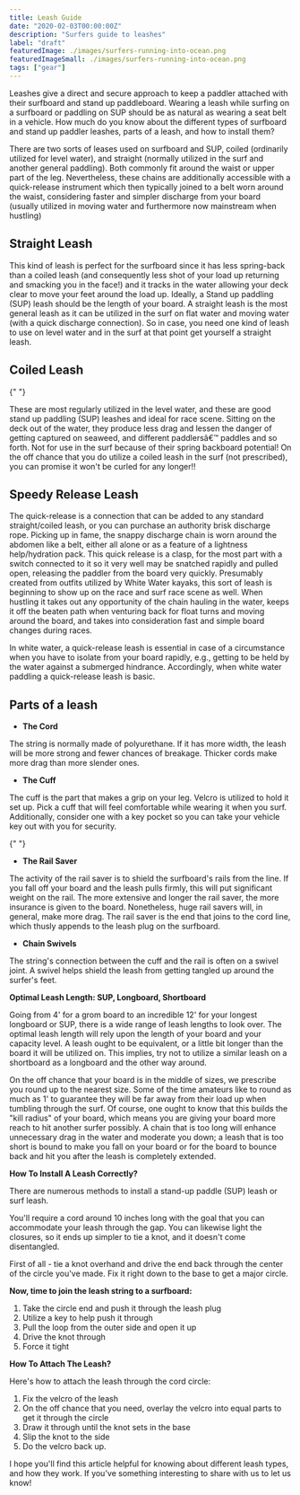 ```yaml
---
title: Leash Guide
date: "2020-02-03T00:00:00Z"
description: "Surfers guide to leashes"
label: "draft"
featuredImage: ./images/surfers-running-into-ocean.png
featuredImageSmall: ./images/surfers-running-into-ocean.png
tags: ["gear"]
---
```



Leashes give a direct and secure approach to keep a paddler attached with their surfboard and stand up paddleboard. Wearing a leash while surfing on a surfboard or paddling on SUP should be as natural as wearing a seat belt in a vehicle. How much do you know about the different types of surfboard and stand up paddler leashes, parts of a leash, and how to install them?

There are two sorts of leases used on surfboard and SUP, coiled (ordinarily utilized for level water), and straight (normally utilized in the surf and another general paddling). Both commonly fit around the waist or upper part of the leg. Nevertheless, these chains are additionally accessible with a quick-release instrument which then typically joined to a belt worn around the waist, considering faster and simpler discharge from your board (usually utilized in moving water and furthermore now mainstream when hustling)

## Straight Leash

<ImageContainer
  img1="https://shop.eisbach-riders.com/wp-content/uploads/2019/05/P5110365_white-300x300.jpg"
  alt1="straight leash"
/>

This kind of leash is perfect for the surfboard since it has less spring-back than a coiled leash (and consequently less shot of your load up returning and smacking you in the face!) and it tracks in the water allowing your deck clear to move your feet around the load up. Ideally, a Stand up paddling (SUP) leash should be the length of your board. A straight leash is the most general leash as it can be utilized in the surf on flat water and moving water (with a quick discharge connection). So in case, you need one kind of leash to use on level water and in the surf at that point get yourself a straight leash.

## Coiled Leash

<ImageContainer
  img1="https://shop.eisbach-riders.com/wp-content/uploads/2019/09/P7120991-300x225.jpg"
  alt1="coiled leash"
/>{" "}

These are most regularly utilized in the level water, and these are good stand up paddling (SUP) leashes and ideal for race scene. Sitting on the deck out of the water, they produce less drag and lessen the danger of getting captured on seaweed, and different paddlersâ€™ paddles and so forth. Not for use in the surf because of their spring backboard potential! On the off chance that you do utilize a coiled leash in the surf (not prescribed), you can promise it won't be curled for any longer!!

## Speedy Release Leash

The quick-release is a connection that can be added to any standard straight/coiled leash, or you can purchase an authority brisk discharge rope. Picking up in fame, the snappy discharge chain is worn around the abdomen like a belt, either all alone or as a feature of a lightness help/hydration pack. This quick release is a clasp, for the most part with a switch connected to it so it very well may be snatched rapidly and pulled open, releasing the paddler from the board very quickly. Presumably created from outfits utilized by White Water kayaks, this sort of leash is beginning to show up on the race and surf race scene as well. When hustling it takes out any opportunity of the chain hauling in the water, keeps it off the beaten path when venturing back for float turns and moving around the board, and takes into consideration fast and simple board changes during races.

In white water, a quick-release leash is essential in case of a circumstance when you have to isolate from your board rapidly, e.g., getting to be held by the water against a submerged hindrance. Accordingly, when white water paddling a quick-release leash is basic.

## Parts of a leash

<ImageContainer
  img1="https://shop.eisbach-riders.com/wp-content/uploads/2019/05/P5110374_white-300x300.jpg"
  alt1="leash cord"
/>

<ul>
  <li>
    <strong>The Cord</strong>
  </li>
</ul>
The string is normally made of polyurethane. If it has more width, the leash will
be more strong and fewer chances of breakage. Thicker cords make more drag than more
slender ones.

<ImageContainer
  img1="https://shop.eisbach-riders.com/wp-content/uploads/2019/05/P5110374_white-300x300.jpg"
  alt1="leash cord"
/>

<ul>
  <li>
    <strong>The Cuff</strong>
  </li>
</ul>
The cuff is the part that makes a grip on your leg. Velcro is utilized to hold it
set up. Pick a cuff that will feel comfortable while wearing it when you surf. Additionally,
consider one with a key pocket so you can take your vehicle key out with you for
security.

<ImageContainer
  img1="https://shop.eisbach-riders.com/wp-content/uploads/2019/05/P5110374_white-300x300.jpg"
  alt1="leash cord"
/>{" "}

<ul>
  <li>
    <strong>The Rail Saver</strong>
  </li>
</ul>
The activity of the rail saver is to shield the surfboard's rails from the line.
If you fall off your board and the leash pulls firmly, this will put significant
weight on the rail. The more extensive and longer the rail saver, the more insurance
is given to the board. Nonetheless, huge rail savers will, in general, make more
drag. The rail saver is the end that joins to the cord line, which thusly appends
to the leash plug on the surfboard.

<ImageContainer
  img1="https://shop.eisbach-riders.com/wp-content/uploads/2019/05/P5110374_white-300x300.jpg"
  alt1="leash cord"
/>

<ul>
  <li>
    <strong>Chain Swivels</strong>
  </li>
</ul>
The string's connection between the cuff and the rail is often on a swivel joint.
A swivel helps shield the leash from getting tangled up around the surfer's feet.

<strong>Optimal Leash Length: SUP, Longboard, Shortboard</strong>

Going from 4' for a grom board to an incredible 12' for your longest longboard or SUP, there is a wide range of leash lengths to look over. The optimal leash length will rely upon the length of your board and your capacity level. A leash ought to be equivalent, or a little bit longer than the board it will be utilized on. This implies, try not to utilize a similar leash on a shortboard as a longboard and the other way around.

On the off chance that your board is in the middle of sizes, we prescribe you round up to the nearest size. Some of the time amateurs like to round as much as 1' to guarantee they will be far away from their load up when tumbling through the surf. Of course, one ought to know that this builds the "kill radius" of your board, which means you are giving your board more reach to hit another surfer possibly. A chain that is too long will enhance unnecessary drag in the water and moderate you down; a leash that is too short is bound to make you fall on your board or for the board to bounce back and hit you after the leash is completely extended.

<strong>How To Install A Leash Correctly?</strong>

There are numerous methods to install a stand-up paddle (SUP) leash or surf leash.

You'll require a cord around 10 inches long with the goal that you can accommodate your leash through the gap. You can likewise light the closures, so it ends up simpler to tie a knot, and it doesn't come disentangled.

First of all - tie a knot overhand and drive the end back through the center of the circle you've made. Fix it right down to the base to get a major circle.

<strong>Now, time to join the leash string to a surfboard:</strong>
<ol>
  <li>Take the circle end and push it through the leash plug</li>
  <li>Utilize a key to help push it through</li>
  <li>Pull the loop from the outer side and open it up</li>
  <li>Drive the knot through</li>
  <li>Force it tight</li>
</ol>
<strong>How To Attach The Leash?</strong>

Here's how to attach the leash through the cord circle:

<ol>
  <li>Fix the velcro of the leash</li>
  <li>
    On the off chance that you need, overlay the velcro into equal parts to get
    it through the circle
  </li>
  <li>Draw it through until the knot sets in the base</li>
  <li>Slip the knot to the side</li>
  <li>Do the velcro back up.</li>
</ol>
I hope you'll find this article helpful for knowing about different leash types,
and how they work. If you've something interesting to share with us to let us know!
